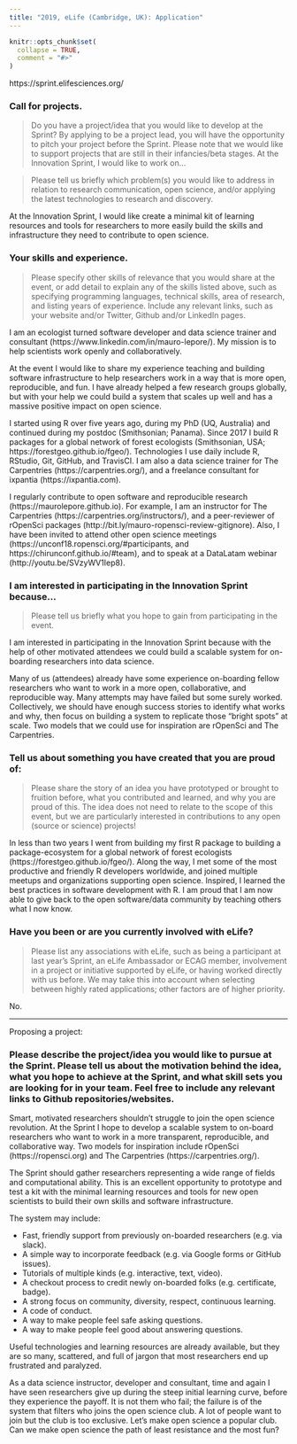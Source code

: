 ```yaml
---
title: "2019, eLife (Cambridge, UK): Application"
---
```


```r
knitr::opts_chunk$set(
  collapse = TRUE,
  comment = "#>"
)
```

https://sprint.elifesciences.org/

### Call for projects. 

> Do you have a project/idea that you would like to develop at the Sprint? By applying to be a project lead, you will have the opportunity to pitch your project before the Sprint. Please note that we would like to support projects that are still in their infancies/beta stages. At the Innovation Sprint, I would like to work on...

> Please tell us briefly which problem(s) you would like to address in relation to research communication, open science, and/or applying the latest technologies to research and discovery.

At the Innovation Sprint, I would like create a minimal kit of learning resources and tools for researchers to more easily build the skills and infrastructure they need to contribute to open science.

### Your skills and experience. 

> Please specify other skills of relevance that you would share at the event, or add detail to explain any of the skills listed above, such as specifying programming languages, technical skills, area of research, and listing years of experience. Include any relevant links, such as your website and/or Twitter, Github and/or LinkedIn pages.

I am an ecologist turned software developer and data science trainer and consultant (https://www.linkedin.com/in/mauro-lepore/). My mission is to help scientists work openly and collaboratively. 

At the event I would like to share my experience teaching and building software infrastructure to help researchers work in a way that is more open, reproducible, and fun. I have already helped a few research groups globally, but with your help we could build a system that scales up well and has a massive positive impact on open science.

I started using R over five years ago, during my PhD (UQ, Australia) and continued during my postdoc (Smithsonian; Panama). Since 2017 I build R packages for a global network of forest ecologists (Smithsonian, USA; https://forestgeo.github.io/fgeo/). Technologies I use daily include R, RStudio, Git, GitHub, and TravisCI. I am also a data science trainer for The Carpentries (https://carpentries.org/), and a freelance consultant for ixpantia (https://ixpantia.com).

I regularly contribute to open software and reproducible research (https://maurolepore.github.io). For example, I am an instructor for The Carpentries (https://carpentries.org/instructors/), and a peer-reviewer of rOpenSci packages (http://bit.ly/mauro-ropensci-review-gitignore). Also, I have been invited to attend other open science meetings (https://unconf18.ropensci.org/#participants, and https://chirunconf.github.io/#team), and to speak at a DataLatam webinar (http://youtu.be/SVzyWV1Iep8).

### I am interested in participating in the Innovation Sprint because…

> Please tell us briefly what you hope to gain from participating in the event.

I am interested in participating in the Innovation Sprint because with the help of other motivated attendees we could build a scalable system for on-boarding researchers into data science.

Many of us (attendees) already have some experience on-boarding fellow researchers who want to work in a more open, collaborative, and reproducible way. Many attempts may have failed but some surely worked. Collectively, we should have enough success stories to identify what works and why, then focus on building a system to replicate those "bright spots" at scale. Two models that we could use for inspiration are rOpenSci and The Carpentries.

### Tell us about something you have created that you are proud of:

> Please share the story of an idea you have prototyped or brought to fruition before, what you contributed and learned, and why you are proud of this. The idea does not need to relate to the scope of this event, but we are particularly interested in contributions to any open (source or science) projects!

In less than two years I went from building my first R package to building a package-ecosystem for a global network of forest ecologists (https://forestgeo.github.io/fgeo/). Along the way, I met some of the most productive and friendly R developers worldwide, and joined multiple meetups and organizations supporting open science. Inspired, I learned the best practices in software development with R. I am proud that I am now able to give back to the open software/data community by teaching others what I now know.

### Have you been or are you currently involved with eLife?

> Please list any associations with eLife, such as being a participant at last year's Sprint, an eLife Ambassador or ECAG member, involvement in a project or initiative supported by eLife, or having worked directly with us before. We may take this into account when selecting between highly rated applications; other factors are of higher priority.

No.

---

Proposing a project: 

### Please describe the project/idea you would like to pursue at the Sprint. Please tell us about the motivation behind the idea, what you hope to achieve at the Sprint, and what skill sets you are looking for in your team. Feel free to include any relevant links to Github repositories/websites.

Smart, motivated researchers shouldn't struggle to join the open science revolution. At the Sprint I hope to develop a scalable system to on-board researchers who want to work in a more transparent, reproducible, and collaborative way. Two models for inspiration include rOpenSci (https://ropensci.org) and The Carpentries (https://carpentries.org/).

The Sprint should gather researchers representing a wide range of fields and computational ability. This is an excellent opportunity to prototype and test a kit with the minimal learning resources and tools for new open scientists to build their own skills and software infrastructure. 

The system may include:

* Fast, friendly support from previously on-boarded researchers (e.g. via slack).
* A simple way to incorporate feedback (e.g. via Google forms or GitHub issues). 
* Tutorials of multiple kinds (e.g. interactive, text, video).
* A checkout process to credit newly on-boarded folks (e.g. certificate, badge).
* A strong focus on community, diversity, respect, continuous learning.
* A code of conduct.
* A way to make people feel safe asking questions.
* A way to make people feel good about answering questions.

Useful technologies and learning resources are already available, but they are so many, scattered, and full of jargon that most researchers end up frustrated and paralyzed. 

As a data science instructor, developer and consultant, time and again I have seen researchers give up during the steep initial learning curve, before they experience the payoff. It is not them who fail; the failure is of the system that filters who joins the open science club. A lot of people want to join but the club is too exclusive. Let's make open science a popular club. Can we make open science the path of least resistance and the most fun?

